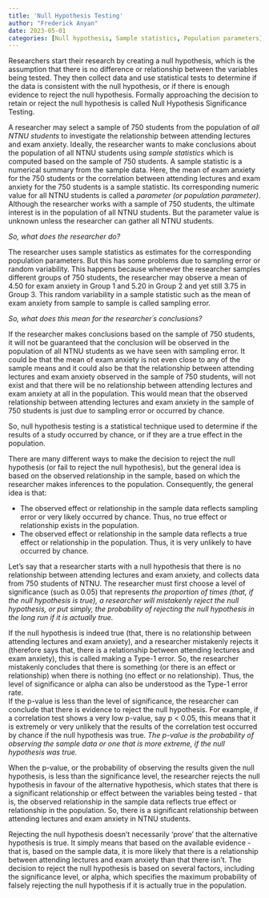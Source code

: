 ```yaml
---
title: 'Null Hypothesis Testing'
author: "Frederick Anyan"
date: 2023-05-01
categories: [Null hypothesis, Sample statistics, Population parameters]
---
```


Researchers start their research by creating a null hypothesis, which is the assumption that there is no difference or relationship between the variables being tested. They then collect data and use statistical tests to determine if the data is consistent with the null hypothesis, or if there is enough evidence to reject the null hypothesis. Formally approaching the decision to retain or reject the null hypothesis is called Null Hypothesis Significance Testing. 

A researcher may select a sample of 750 students from the population of _all NTNU students_ to investigate the relationship between attending lectures and exam anxiety. Ideally, the researcher wants to make conclusions about the population of all NTNU students using _sample statistics_ which is computed based on the sample of 750 students. A sample statistic is a numerical summary from the sample data. Here, the mean of exam anxiety for the 750 students or the correlation between attending lectures and exam anxiety for the 750 students is a sample statistic. Its corresponding numeric value for all NTNU students is called a _parameter (or population parameter)_. Although the researcher works with a sample of 750 students, the ultimate interest is in the population of all NTNU students. But the parameter value is unknown unless the researcher can gather all NTNU students.

_So, what does the researcher do?_

The researcher uses sample statistics as estimates for the corresponding population parameters. But this has some problems due to sampling error or random variability. This happens because whenever the researcher samples different groups of 750 students, the researcher may observe a mean of 4.50 for exam anxiety in Group 1 and 5.20 in Group 2 and yet still 3.75 in Group 3. This random variability in a sample statistic such as the mean of exam anxiety from sample to sample is called sampling error. 

_So, what does this mean for the researcher´s conclusions?_

If the researcher makes conclusions based on the sample of 750 students, it will not be guaranteed that the conclusion will be observed in the population of all NTNU students as we have seen with sampling error. It could be that the mean of exam anxiety is not even close to any of the sample means and it could also be that the relationship between attending lectures and exam anxiety observed in the sample of 750 students, will not exist and that there will be no relationship between attending lectures and exam anxiety at all in the population. This would mean that the observed relationship between attending lectures and exam anxiety in the sample of 750 students is just due to sampling error or occurred by chance. 

So, null hypothesis testing is a statistical technique used to determine if the results of a study occurred by chance, or if they are a true effect in the population.

There are many different ways to make the decision to reject the null hypothesis (or fail to reject the null hypothesis), but the general idea is based on the observed relationship in the sample, based on which the researcher makes inferences to the population. Consequently, the general idea is that:

<ul>
  <li>The observed effect or relationship in the sample data reflects sampling error or very likely occurred by chance. Thus, no true effect or relationship exists in the population.</li>
  <li>The observed effect or relationship in the sample data reflects a true effect or relationship in the population. Thus, it is very unlikely to have occurred by chance.</li> 
</ul>

Let's say that a researcher starts with a null hypothesis that there is no relationship between attending lectures and exam anxiety, and collects data from 750 students of NTNU. The researcher must first choose a level of significance (such as 0.05) that represents _the proportion of times (that, if the null hypothesis is true), a researcher will mistakenly reject the null hypothesis, or put simply, the probability of rejecting the null hypothesis in the long run if it is actually true._

If the null hypothesis is indeed true (that, there is no relationship between attending lectures and exam anxiety), and a researcher mistakenly rejects it (therefore says that, there is a relationship between attending lectures and exam anxiety), this is called making a Type-1 error. So, the researcher mistakenly concludes that there is something (or there is an effect or relationship) when there is nothing (no effect or no relationship). Thus, the level of significance or alpha can also be understood as the Type-1 error rate.  
If the p-value is less than the level of significance, the researcher can conclude that there is evidence to reject the null hypothesis. For example, if a correlation test shows a very low p-value, say p < 0.05, this means that it is extremely or very unlikely that the results of the correlation test occurred by chance if the null hypothesis was true. _The p-value is the probability of observing the sample data or one that is more extreme, if the null hypothesis was true._ 

When the p-value, or the probability of observing the results given the null hypothesis, is less than the significance level, the researcher rejects the null hypothesis in favour of the alternative hypothesis, which states that there is a significant relationship or effect between the variables being tested - that is, the observed relationship in the sample data reflects true effect or relationship in the population. So, there is a significant relationship between attending lectures and exam anxiety in NTNU students.

Rejecting the null hypothesis doesn't necessarily 'prove' that the alternative hypothesis is true. It simply means that based on the available evidence - that is, based on the sample data, it is more likely that there is a relationship between attending lectures and exam anxiety than that there isn't. The decision to reject the null hypothesis is based on several factors, including the significance level, or alpha, which specifies the maximum probability of falsely rejecting the null hypothesis if it is actually true in the population.  


